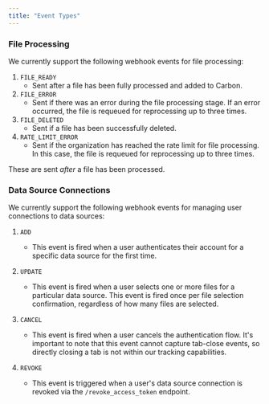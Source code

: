 ```yaml
---
title: "Event Types"
---
```



### File Processing

We currently support the following webhook events for file processing:
1. `FILE_READY`
    - Sent after a file has been fully processed and added to Carbon.
2. `FILE_ERROR`
    - Sent if there was an error during the file processing stage. If an error occurred, the file is requeued for reprocessing
    up to three times.
3. `FILE_DELETED`
    - Sent if a file has been successfully deleted.
4. `RATE_LIMIT_ERROR`
    - Sent if the organization has reached the rate limit for file processing. In this case, the file is requeued for reprocessing
    up to three times.

These are sent *after* a file has been processed.

### Data Source Connections

We currently support the following webhook events for managing user connections to data sources:

1. `ADD` 
    - This event is fired when a user authenticates their account for a specific data source for the first time.

2. `UPDATE` 
    - This event is fired when a user selects one or more files for a particular data source. This event is fired once per file selection confirmation, regardless of how many files are selected.

3. `CANCEL` 
    - This event is fired when a user cancels the authentication flow. It's important to note that this event cannot capture tab-close events, so directly closing a tab is not within our tracking capabilities.

4. `REVOKE`
    - This event is triggered when a user's data source connection is revoked via the `/revoke_access_token` endpoint.
